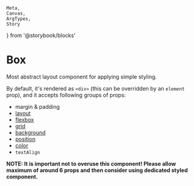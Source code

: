 	Meta,
	Canvas,
	ArgTypes,
	Story
} from '@storybook/blocks'


<Meta of={BoxStories} />

# Box

Most abstract layout component for applying simple styling.

By default, it's rendered as `<div>` (this can be overridden by an `element` prop), and it accepts following groups of props:

*   <LinkTo kind="Docs / Margin & Padding">margin & padding</LinkTo>
*   <a href="https://styled-system.com/table#layout" target="_blank">
      layout
    </a>
*   <a href="https://styled-system.com/table#flexbox" target="_blank">
      flexbox
    </a>
*   <a href="https://styled-system.com/table#grid" target="_blank">
      grid
    </a>
*   <a href="https://styled-system.com/table#background" target="_blank">
      background
    </a>
*   <a href="https://styled-system.com/table#position" target="_blank">
      position
    </a>
*   <a href="https://styled-system.com/table#color" target="_blank">
      color
    </a>
*   `textAlign`

**NOTE: It is important not to overuse this component! Please allow maximum of around 6 props and then consider using dedicated styled component.**

<Canvas>
  <Story of={BoxStories.TextAlign} />
</Canvas>

<Canvas>
  <Story of={BoxStories.MarginPadding} />
</Canvas>

<Canvas>
  <Story of={BoxStories.Gap} />
</Canvas>

<Canvas>
  <Story of={BoxStories.OtherExamples} />
</Canvas>

<ArgTypes of={BoxStories} />
